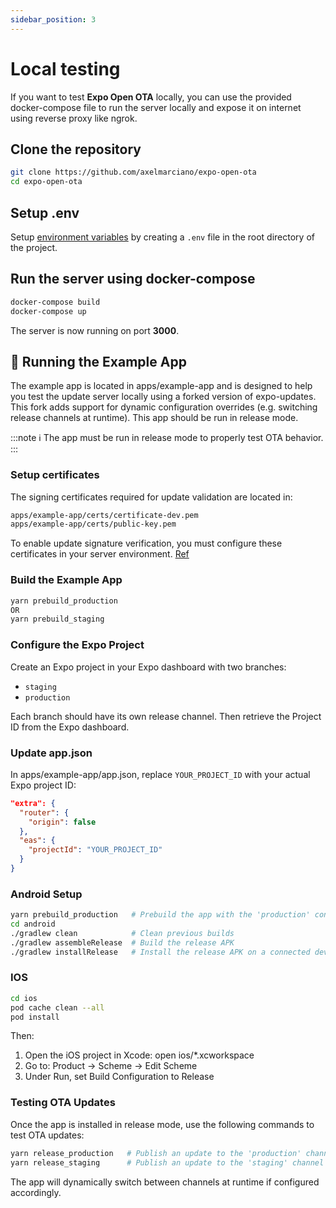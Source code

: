 ```yaml
---
sidebar_position: 3
---
```

# Local testing
If you want to test **Expo Open OTA** locally, you can use the provided docker-compose file to run the server locally
and expose it on internet using reverse proxy like ngrok.

## Clone the repository
```bash
git clone https://github.com/axelmarciano/expo-open-ota
cd expo-open-ota
```

## Setup .env

Setup [environment variables](/docs/environment) by creating a `.env` file in the root directory of the project.

## Run the server using docker-compose
```bash
docker-compose build
docker-compose up
```

The server is now running on port **3000**.

## 🚀 Running the Example App

The example app is located in apps/example-app and is designed to help you test the update server locally using a forked version of expo-updates.
This fork adds support for dynamic configuration overrides (e.g. switching release channels at runtime).
This app should be run in release mode.

:::note
ℹ️ The app must be run in release mode to properly test OTA behavior.
:::

### Setup certificates

The signing certificates required for update validation are located in:

```bash
apps/example-app/certs/certificate-dev.pem
apps/example-app/certs/public-key.pem
```

To enable update signature verification, you must configure these certificates in your server environment.
[Ref](/docs/key-store#expo-signing-certificate)

### Build the Example App

```bash
yarn prebuild_production
OR
yarn prebuild_staging
```


### Configure the Expo Project

Create an Expo project in your Expo dashboard with two branches:
- `staging`
- `production`

Each branch should have its own release channel. Then retrieve the Project ID from the Expo dashboard.

### Update app.json

In apps/example-app/app.json, replace ``YOUR_PROJECT_ID`` with your actual Expo project ID:

``` json
"extra": {
  "router": {
    "origin": false
  },
  "eas": {
    "projectId": "YOUR_PROJECT_ID"
  }
}
```

### Android Setup

```bash
yarn prebuild_production   # Prebuild the app with the 'production' config
cd android
./gradlew clean            # Clean previous builds
./gradlew assembleRelease  # Build the release APK
./gradlew installRelease   # Install the release APK on a connected device/emulator
```

### IOS

```bash
cd ios
pod cache clean --all
pod install
```
Then:
1. Open the iOS project in Xcode: open ios/*.xcworkspace
2. Go to: Product → Scheme → Edit Scheme
3. Under Run, set Build Configuration to Release

### Testing OTA Updates

Once the app is installed in release mode, use the following commands to test OTA updates:

```bash
yarn release_production   # Publish an update to the 'production' channel
yarn release_staging      # Publish an update to the 'staging' channel
```

The app will dynamically switch between channels at runtime if configured accordingly.
